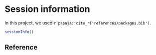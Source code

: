 
# Session information {.unnumbered}

In this project, we used `r papaja::cite_r('references/packages.bib')`.

```r
sessionInfo()
```


## Reference {.unnumbered}

